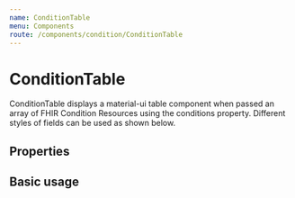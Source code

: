 ```yaml
---
name: ConditionTable
menu: Components
route: /components/condition/ConditionTable
---
```



# ConditionTable

ConditionTable displays a material-ui table component when passed an array of FHIR Condition Resources using the conditions property. Different styles of fields can be used as shown below.

## Properties

<Props of={ConditionTable} />

## Basic usage

<Playground>
  <Container>
    <Grid container spacing={3} direction="row">
      <Grid item xs={12}>
        <ConditionTable
          conditions={conditions}
          tableTitle="Condition List"
          tableSize="medium"
          hideDevices={true}
          hideCheckboxes={true}
          hideRecordedDate={true}
          hideEncounter={true}
          hideVerificationStatus={true}
        />
      </Grid>
    </Grid>
  </Container>
</Playground>
